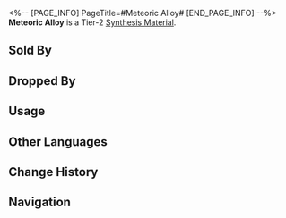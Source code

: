 <%-- [PAGE_INFO]
PageTitle=#Meteoric Alloy#
[END_PAGE_INFO] --%>
{{Item Infobox
|id          = 181010
|image       = Item Meteoric Alloy.png
|type        = Synthesis Material
|invCategory = Other Materials
|rarity      = 2
|effect      = Tier 2 Synthesis Material
|description = Resilient meteoric ironsand.<br />Its tenacity is far superior to solid boulders.
|source1     = [[Robot Settlement: Automatons or other enemies]]
|source2     = [[Found in destructible objects in Jarilo-VI]]
|source3     = [[Administrative District Shop]]
}}
{{Description|''"Let's grab as much as we can. Qlipoth will need them."''<br />''"I have no idea whether the Aeon need them or not. All I know is that the IPC will pay big bucks for them."''}}
'''Meteoric Alloy''' is a Tier-2 [[Synthesis Material]].

==Sold By==
{{Shop Availability}}

==Dropped By==
{{Dropped By}}

==Usage==
{{Craft Usage}}

==Other Languages==
{{Other Languages
|en   = Meteoric Alloy
|zhs  = 陨铁
|zht  = 隕鐵
|ja   = 隕鉄
|ko   = 운철
|es   = Aleación de meteorito
|fr   = Alliage météorique
|ru   = Метеоритный сплав
|th   = Meteoric Alloy
|vi   = Thiên Thạch
|de   = Meteorische Legierung
|id   = Meteoric Alloy
|pt   = Liga Meteórica
}}

==Change History==
{{Change History|1.0}}

==Navigation==
{{Synthesis Material Navbox}}
